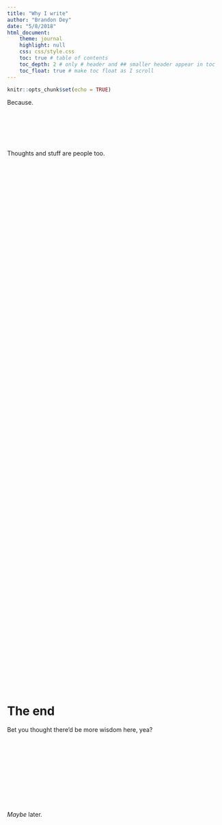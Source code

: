 ```yaml
---
title: "Why I write"
author: "Brandon Dey"
date: "5/8/2018"
html_document:
    theme: journal
    highlight: null
    css: css/style.css
    toc: true # table of contents
    toc_depth: 2 # only # header and ## smaller header appear in toc
    toc_float: true # make toc float as I scroll
---
```


<style>
</style>

```r
knitr::opts_chunk$set(echo = TRUE)
```

Because.
<br />
<br />
<br />
<br />
<br />
<br />
<br />
Thoughts and stuff are people too.

<br />
<br />
<br />
<br />
<br />
<br />
<br />
<br />
<br />
<br />
<br />
<br />
<br />
<br />
<br />
<br />
<br />
<br />
<br />
<br />
<br />
<br />
<br />
<br />
<br />
<br />
<br />
<br />
<br />
<br />
<br />
<br />
<br />
<br />
<br />
<br />
<br />
<br />
<br />
<br />
<br />
<br />
<br />
<br />
<br />
<br />
<br />
<br />
<br />
<br />
<br />
<br />
<br />
<br />
<br />
<br />
<br />
<br />
<br />
<br />
<br />
<br />
<br />
<br />
<br />
<br />
<br />
<br />
<br />
<br />
<br />
<br />

# The end

Bet you thought there'd be more wisdom here, yea?

<br />
<br />
<br />
<br />
<br />
<br />
<br />
<br />
<br />

*Maybe* later.

